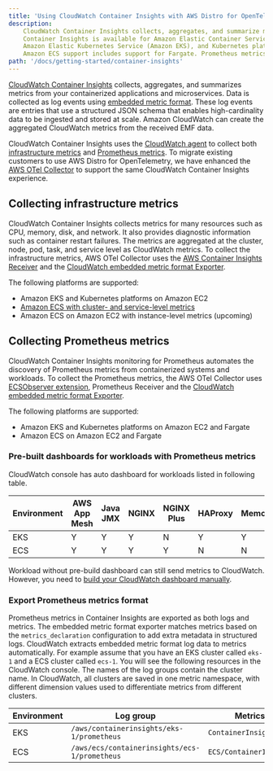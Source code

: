 ```yaml
---
title: 'Using CloudWatch Container Insights with AWS Distro for OpenTelemetry'
description:
    CloudWatch Container Insights collects, aggregates, and summarize metrics and logs from your containerized applications and microservices.
    Container Insights is available for Amazon Elastic Container Service (Amazon ECS),
    Amazon Elastic Kubernetes Service (Amazon EKS), and Kubernetes platforms on Amazon EC2.
    Amazon ECS support includes support for Fargate. Prometheus metrics with pre-built CloudWatch dashboards are also supported on these platforms.
path: '/docs/getting-started/container-insights'
---
```



[CloudWatch Container Insights](https://docs.aws.amazon.com/AmazonCloudWatch/latest/monitoring/ContainerInsights.html) collects, aggregates,
and summarizes metrics from your containerized applications and microservices.
Data is collected as log events using [embedded metric format](https://docs.aws.amazon.com/AmazonCloudWatch/latest/monitoring/CloudWatch_Embedded_Metric_Format.html).
These log events are entries that use a structured JSON schema that enables high-cardinality data to be ingested and stored at scale.
Amazon CloudWatch can create the aggregated CloudWatch metrics from the received EMF data.

CloudWatch Container Insights uses the [CloudWatch agent](https://github.com/aws/amazon-cloudwatch-agent) to collect
both [infrastructure metrics](https://docs.aws.amazon.com/AmazonCloudWatch/latest/monitoring/ContainerInsights.html)
and [Prometheus metrics](https://docs.aws.amazon.com/AmazonCloudWatch/latest/monitoring/ContainerInsights-Prometheus.html).
To migrate existing customers to use AWS Distro for OpenTelemetry,
we have enhanced the [AWS OTel Collector](https://github.com/aws-observability/aws-otel-collector) to support the same CloudWatch Container Insights experience.

## Collecting infrastructure metrics

<!-- NOTE: The `-` list syntax didn't work when item is Link -->
<!-- TODO: link to other ecs, eks doc when they are merged it -->

CloudWatch Container Insights collects metrics for many resources such as CPU, memory, disk, and network.
It also provides diagnostic information such as container restart failures.
The metrics are aggregated at the cluster, node, pod, task, and service level as CloudWatch metrics.
To collect the infrastructure metrics, AWS OTel Collector uses the [AWS Container Insights Receiver](https://github.com/open-telemetry/opentelemetry-collector-contrib/tree/main/receiver/awscontainerinsightreceiver)
and the [CloudWatch embedded metric format Exporter](https://github.com/open-telemetry/opentelemetry-collector-contrib/tree/main/exporter/awsemfexporter).

The following platforms are supported:

- <Link to="/docs/getting-started/container-insights/eks-infra">Amazon EKS and Kubernetes platforms on Amazon EC2</Link>
- [Amazon ECS with cluster- and service-level metrics](https://aws-otel.github.io/docs/components/ecs-metrics-receiver)
- Amazon ECS on Amazon EC2 with instance-level metrics (upcoming)

## Collecting Prometheus metrics

CloudWatch Container Insights monitoring for Prometheus automates the discovery of Prometheus metrics from containerized systems and workloads.
To collect the Prometheus metrics, the AWS OTel Collector uses [ECSObserver extension](https://github.com/open-telemetry/opentelemetry-collector-contrib/tree/main/extension/observer/ecsobserver),
Prometheus Receiver and the  [CloudWatch embedded metric format Exporter](https://github.com/open-telemetry/opentelemetry-collector-contrib/tree/main/exporter/awsemfexporter).

The following platforms are supported:

- <Link to="/docs/getting-started/container-insights/eks-prometheus">Amazon EKS and Kubernetes platforms on Amazon EC2 and Fargate</Link>
- <Link to="/docs/getting-started/container-insights/ecs-prometheus">Amazon ECS on Amazon EC2 and Fargate</Link>

### Pre-built dashboards for workloads with Prometheus metrics

CloudWatch console has auto dashboard for workloads listed in following table.

| Environment           | AWS App Mesh | Java JMX | NGINX | NGINX Plus | HAProxy | Memcached |
|-----------------------|--------------|----------|-------|------------|---------|-----------|
| <Link to="/docs/getting-started/container-insights/eks-prometheus">EKS</Link> | Y            | Y        | Y     | N          | Y       | Y         |
| <Link to="/docs/getting-started/container-insights/ecs-prometheus">ECS</Link> | Y            | Y        | Y     | Y          | N       | N         |

Workload without pre-build dashboard can still send metrics to CloudWatch. However, you need to [build your CloudWatch dashboard manually](https://docs.aws.amazon.com/AmazonCloudWatch/latest/monitoring/create_dashboard.html).

### Export Prometheus metrics format

Prometheus metrics in Container Insights are exported as both logs and metrics.
The embedded metric format exporter matches metrics based on the `metrics_declaration` configuration to add extra metadata in structured logs.
CloudWatch extracts embedded metric format log data to metrics automatically.
For example assume that you have an EKS cluster called `eks-1` and a ECS cluster called `ecs-1`.
You will see the following resources in the CloudWatch console. The names of the log groups contain the cluster name. In CloudWatch,
all clusters are saved in one metric namespace, with different dimension values used to differentiate metrics from different clusters.

| Environment           | Log group                                     | Metrics Namespace                  |
|-----------------------|-----------------------------------------------|------------------------------------|
| <Link to="/docs/getting-started/container-insights/eks-prometheus">EKS</Link> | `/aws/containerinsights/eks-1/prometheus`     | `ContainerInsights/Prometheus`     |
| <Link to="/docs/getting-started/container-insights/ecs-prometheus">ECS</Link> | `/aws/ecs/containerinsights/ecs-1/prometheus` | `ECS/ContainerInsights/Prometheus` |

